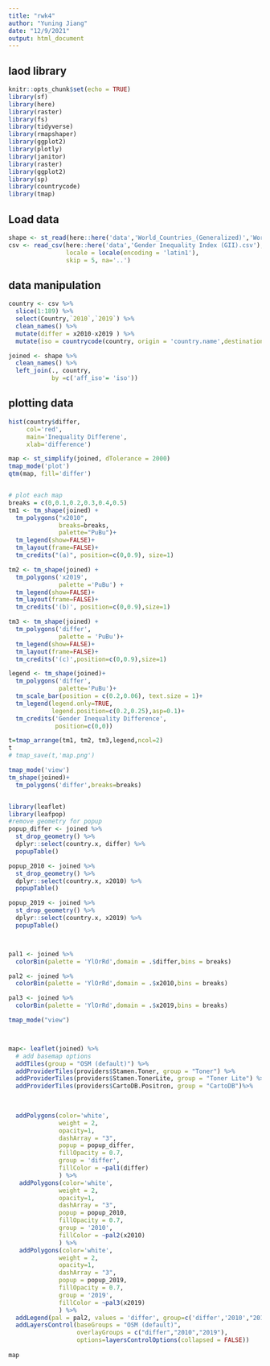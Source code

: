 ```yaml
---
title: "rwk4"
author: "Yuning Jiang"
date: "12/9/2021"
output: html_document
---
```

## laod library 
```r
knitr::opts_chunk$set(echo = TRUE)
library(sf)
library(here)
library(raster)
library(fs)
library(tidyverse)
library(rmapshaper)
library(ggplot2)
library(plotly)
library(janitor)
library(raster)
library(ggplot2)
library(sp)
library(countrycode)
library(tmap)
```

## Load data
```r
shape <- st_read(here::here('data','World_Countries_(Generalized)','World_Countries__Generalized_.shp'))
csv <- read_csv(here::here('data','Gender Inequality Index (GII).csv'), 
                locale = locale(encoding = 'latin1'),
                skip = 5, na='..')

```

## data manipulation

```r
country <- csv %>% 
  slice(1:189) %>% 
  select(Country,`2010`,`2019`) %>% 
  clean_names() %>% 
  mutate(differ = x2010-x2019 ) %>% 
  mutate(iso = countrycode(country, origin = 'country.name',destination = 'iso2c'))


```


```r
joined <- shape %>% 
  clean_names() %>% 
  left_join(., country,
            by =c('aff_iso'= 'iso'))

```

## plotting data 



```r
hist(country$differ,
     col='red',
     main='Inequality Differene',
     xlab='difference')

```

```r
map <- st_simplify(joined, dTolerance = 2000)
tmap_mode('plot')
qtm(map, fill='differ')



```
```r
# plot each map
breaks = c(0,0.1,0.2,0.3,0.4,0.5)
tm1 <- tm_shape(joined) + 
  tm_polygons("x2010", 
              breaks=breaks,
              palette="PuBu")+
  tm_legend(show=FALSE)+
  tm_layout(frame=FALSE)+
  tm_credits("(a)", position=c(0,0.9), size=1)

tm2 <- tm_shape(joined) +
  tm_polygons('x2019',
              palette ='PuBu') +
  tm_legend(show=FALSE)+
  tm_layout(frame=FALSE)+
  tm_credits('(b)', position=c(0,0.9),size=1)

tm3 <- tm_shape(joined) +
  tm_polygons('differ',
              palette = 'PuBu')+
  tm_legend(show=FALSE)+
  tm_layout(frame=FALSE)+
  tm_credits('(c)',position=c(0,0.9),size=1)

legend <- tm_shape(joined)+
  tm_polygons('differ',
              palette='PuBu')+
  tm_scale_bar(position = c(0.2,0.06), text.size = 1)+
  tm_legend(legend.only=TRUE,
            legend.position=c(0.2,0.25),asp=0.1)+
  tm_credits('Gender Inequality Difference',
             position=c(0,0))

t=tmap_arrange(tm1, tm2, tm3,legend,ncol=2)
t
# tmap_save(t,'map.png')
```



```r
tmap_mode('view')
tm_shape(joined)+
  tm_polygons('differ',breaks=breaks)



```



```r
library(leaflet)
library(leafpop)
#remove geometry for popup 
popup_differ <- joined %>% 
  st_drop_geometry() %>% 
  dplyr::select(country.x, differ) %>% 
  popupTable()

popup_2010 <- joined %>% 
  st_drop_geometry() %>% 
  dplyr::select(country.x, x2010) %>%
  popupTable()

popup_2019 <- joined %>% 
  st_drop_geometry() %>% 
  dplyr::select(country.x, x2019) %>%
  popupTable()



pal1 <- joined %>% 
  colorBin(palette = 'YlOrRd',domain = .$differ,bins = breaks)

pal2 <- joined %>% 
  colorBin(palette = 'YlOrRd',domain = .$x2010,bins = breaks)

pal3 <- joined %>% 
  colorBin(palette = 'YlOrRd',domain = .$x2019,bins = breaks)

```

```r




tmap_mode("view")



map<- leaflet(joined) %>%
  # add basemap options
  addTiles(group = "OSM (default)") %>%
  addProviderTiles(providers$Stamen.Toner, group = "Toner") %>%
  addProviderTiles(providers$Stamen.TonerLite, group = "Toner Lite") %>%
  addProviderTiles(providers$CartoDB.Positron, group = "CartoDB")%>%
  

  
  addPolygons(color='white',
              weight = 2,
              opacity=1,
              dashArray = "3",
              popup = popup_differ,
              fillOpacity = 0.7,
              group = 'differ',
              fillColor = ~pal1(differ)
              ) %>% 
   addPolygons(color='white',
              weight = 2,
              opacity=1,
              dashArray = "3",
              popup = popup_2010,
              fillOpacity = 0.7,
              group = '2010',
              fillColor = ~pal2(x2010)
              ) %>% 
   addPolygons(color='white',
              weight = 2,
              opacity=1,
              dashArray = "3",
              popup = popup_2019,
              fillOpacity = 0.7,
              group = '2019', 
              fillColor = ~pal3(x2019)
              ) %>% 
  addLegend(pal = pal2, values = 'differ', group=c('differ','2010',"2019"), position = 'bottomleft',title = "Legend") %>% 
  addLayersControl(baseGroups = "OSM (default)",
                   overlayGroups = c("differ","2010","2019"),
                   options=layersControlOptions(collapsed = FALSE))
  
map
  

```
